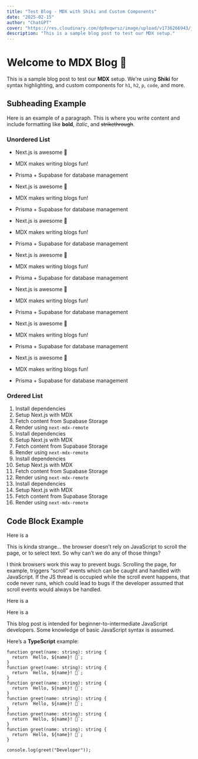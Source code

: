 ```yaml
---
title: "Test Blog - MDX with Shiki and Custom Components"
date: "2025-02-15"
author: "ChatGPT"
cover: "https://res.cloudinary.com/dp9xqwrsz/image/upload/v1736266943/jdb8a2csi1h7hpqhyv8d.png"
description: "This is a sample blog post to test our MDX setup."
---
```


# Welcome to MDX Blog 🎉

This is a sample blog post to test our **MDX** setup.
We're using **Shiki** for syntax highlighting, and custom components for `h1`, `h2`, `p`, `code`, and more.

## Subheading Example

Here is an example of a paragraph. This is where you write content and include formatting like **bold**, *italic*, and ~~strikethrough~~.

### Unordered List

- Next.js is awesome 🚀
- MDX makes writing blogs fun!
- Prisma + Supabase for database management

- Next.js is awesome 🚀
- MDX makes writing blogs fun!
- Prisma + Supabase for database management

- Next.js is awesome 🚀
- MDX makes writing blogs fun!
- Prisma + Supabase for database management

- Next.js is awesome 🚀
- MDX makes writing blogs fun!
- Prisma + Supabase for database management

- Next.js is awesome 🚀
- MDX makes writing blogs fun!
- Prisma + Supabase for database management

- Next.js is awesome 🚀
- MDX makes writing blogs fun!
- Prisma + Supabase for database management

- Next.js is awesome 🚀
- MDX makes writing blogs fun!
- Prisma + Supabase for database management

### Ordered List

1. Install dependencies
2. Setup Next.js with MDX
3. Fetch content from Supabase Storage
4. Render using `next-mdx-remote`
1. Install dependencies
2. Setup Next.js with MDX
3. Fetch content from Supabase Storage
4. Render using `next-mdx-remote`
1. Install dependencies
2. Setup Next.js with MDX
3. Fetch content from Supabase Storage
4. Render using `next-mdx-remote`
1. Install dependencies
2. Setup Next.js with MDX
3. Fetch content from Supabase Storage
4. Render using `next-mdx-remote`

## Code Block Example

Here is a <CustomForwardLink text="Promises From The Ground Up" href="https://www.joshwcomeau.com/javascript/promises/" />

<CustomBlockInfo variant="info">

This is kinda strange… the browser doesn’t rely on JavaScript to scroll the page, or to select text. So why can’t we do any of those things?

I think browsers work this way to prevent bugs. Scrolling the page, for example, triggers “scroll” events which can be caught and handled with JavaScript. If the JS thread is occupied while the scroll event happens, that code never runs, which could lead to bugs if the developer assumed that scroll events would always be handled.

</CustomBlockInfo>

<CustomBlockInfo variant="success">

Here is a <CustomForwardLink text="Promises From The Ground Up" href="https://www.joshwcomeau.com/javascript/promises/" />

</CustomBlockInfo>

<CustomBlockInfo variant="warning">

Here is a <CustomForwardLink text="Promises From The Ground Up" href="https://www.joshwcomeau.com/javascript/promises/" />

</CustomBlockInfo>

<CustomBlockInfo variant="error">

This blog post is intended for beginner-to-intermediate JavaScript developers. Some knowledge of basic JavaScript syntax is assumed.

</CustomBlockInfo>

Here’s a **TypeScript** example:

```tsx
function greet(name: string): string {
  return `Hello, ${name}! 👋`;
}
function greet(name: string): string {
  return `Hello, ${name}! 👋`;
}
function greet(name: string): string {
  return `Hello, ${name}! 👋`;
}
function greet(name: string): string {
  return `Hello, ${name}! 👋`;
}
function greet(name: string): string {
  return `Hello, ${name}! 👋`;
}
function greet(name: string): string {
  return `Hello, ${name}! 👋`;
}

console.log(greet("Developer"));
